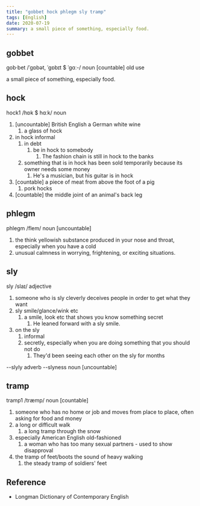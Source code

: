 ```yaml
---
title: "gobbet hock phlegm sly tramp"
tags: [English]
date: 2020-07-19
summary: a small piece of something, especially food.
---
```


## gobbet

gob·bet /ˈɡɒbət, ˈɡɒbɪt $ ˈɡɑː-/ noun [countable] old use

a small piece of something, especially food.

## hock

hock1 /hɒk $ hɑːk/ noun

1. [uncountable] British English a German white wine
   1. a glass of hock
2. in hock informal
   1. in debt
      1. be in hock to somebody
         1. The fashion chain is still in hock to the banks
   2. something that is in hock has been sold temporarily because its owner needs some money
      1. He's a musician, but his guitar is in hock
3. [countable] a piece of meat from above the foot of a pig
   1. pork hocks
4. [countable] the middle joint of an animal's back leg

## phlegm

phlegm /flem/ noun [uncountable]

1. the think yellowish substance produced in your nose and throat, especially when you
   have a cold
2. unusual calmness in worrying, frightening, or exciting situations.

## sly

sly /slaɪ/ adjective

1. someone who is sly cleverly deceives people in order to get what they want
2. sly smile/glance/wink etc
   1. a smile, look etc that shows you know something secret
      1. He leaned forward with a sly smile.
3. on the sly
   1. informal
   2. secretly, especially when you are doing something that you should not do
      1. They'd been seeing each other on the sly for months

--slyly adverb
--slyness noun [uncountable]

## tramp

tramp1 /træmp/ noun [countable]

1. someone who has no home or job and moves from place to place, often asking for food and
   money
2. a long or difficult walk
   1. a long tramp through the snow
3. especially American English old-fashioned
   1. a woman who has too many sexual partners - used to show disapproval
4. the tramp of feet/boots the sound of heavy walking
   1. the steady tramp of soldiers' feet

## Reference

- Longman Dictionary of Contemporary English